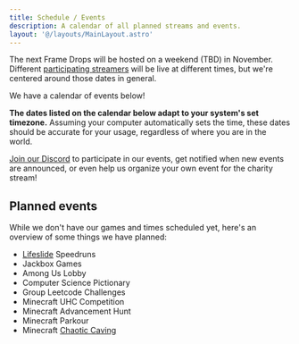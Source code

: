 ```yaml
---
title: Schedule / Events
description: A calendar of all planned streams and events.
layout: '@/layouts/MainLayout.astro'
---
```



The next Frame Drops will be hosted on a weekend (TBD) in November. Different [participating streamers](/en/streamers) will be
live at different times, but we're centered around those dates in general.

We have a calendar of events below!

**The dates listed on the calendar below adapt to your system's set timezone.** Assuming your computer automatically sets the time, these dates should be accurate for your usage, regardless of where you are in the world.

<Calendar client:visible />

[Join our Discord](https://discord.theframedrops.com) to participate in our events, get notified when new events are announced,
or even help us organize your own event for the charity stream!

## Planned events

While we don't have our games and times scheduled yet, here's an overview of some things we have planned:

- [Lifeslide](https://lifeslide.io) Speedruns
- Jackbox Games
- Among Us Lobby
- Computer Science Pictionary
- Group Leetcode Challenges
- Minecraft UHC Competition
- Minecraft Advancement Hunt
- Minecraft Parkour
- Minecraft [Chaotic Caving](https://minecraft.horrific.dev/games)
